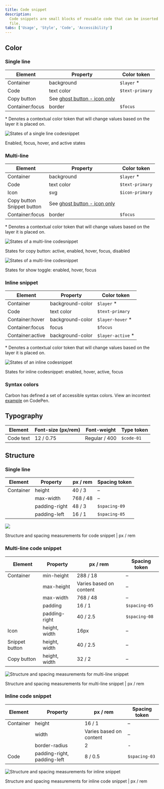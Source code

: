 ```yaml
---
title: Code snippet
description:
  Code snippets are small blocks of reusable code that can be inserted in a code
  file.
tabs: ['Usage', 'Style', 'Code', 'Accessibility']
---
```


## Color

### Single line

| Element         | Property                                                              | Color token     |
| --------------- | --------------------------------------------------------------------- | --------------- |
| Container       | background                                                            | `$layer` \*     |
| Code            | text color                                                            | `$text-primary` |
| Copy button     | See [ghost button - icon only](/components/button/style#ghost-button) |                 |
| Container:focus | border                                                                | `$focus`        |

<Caption>
  * Denotes a contextual color token that will change values based on the layer
  it is placed on.
</Caption>

<Row>
<Column colLg={8}>

![States of a single line codesnippet](images/code-snippet-style-color-1.png)

<Caption>Enabled, focus, hover, and active states</Caption>

</Column>
</Row>

### Multi-line

| Element                          | Property                                                              | Color token     |
| -------------------------------- | --------------------------------------------------------------------- | --------------- |
| Container                        | background                                                            | `$layer` \*     |
| Code                             | text color                                                            | `$text-primary` |
| Icon                             | svg                                                                   | `$icon-primary` |
| Copy button <br/> Snippet button | See [ghost button - icon only](/components/button/style#ghost-button) |                 |
| Container:focus                  | border                                                                | `$focus`        |

<Caption>
  * Denotes a contextual color token that will change values based on the layer
  it is placed on.
</Caption>

<Row>
<Column colLg={8}>

![States of a multi-line codesnippet](images/code-snippet-style-color-2.png)

<Caption>
  States for copy button: active, enabled, hover, focus, disabled
</Caption>

</Column>
</Row>

<Row>
<Column colLg={8}>

![States of a multi-line codesnippet](images/code-snippet-style-color-3.png)

<Caption>States for show toggle: enabled, hover, focus</Caption>

</Column>
</Row>

### Inline snippet

| Element          | Property         | Color token        |
| ---------------- | ---------------- | ------------------ |
| Container        | background-color | `$layer` \*        |
| Code             | text color       | `$text-primary`    |
| Container:hover  | background-color | `$layer-hover` \*  |
| Container:focus  | focus            | `$focus`           |
| Container:active | background-color | `$layer-active` \* |

<Caption>
  * Denotes a contextual color token that will change values based on the layer
  it is placed on.
</Caption>

<Row>
<Column colLg={8}>

![States of an inline codesnippet](images/code-snippet-style-color-4.png)

<Caption>States for inline codesnippet: enabled, hover, active, focus</Caption>

</Column>
</Row>

### Syntax colors

Carbon has defined a set of accessible syntax colors. View an incontext
[example](https://codepen.io/team/carbon/full/eKMBLw/) on CodePen.

## Typography

| Element   | Font-size (px/rem) | Font-weight   | Type token |
| --------- | ------------------ | ------------- | ---------- |
| Code text | 12 / 0.75          | Regular / 400 | `$code-01` |

## Structure

### Single line

| Element   | Property      | px / rem | Spacing token |
| --------- | ------------- | -------- | ------------- |
| Container | height        | 40 / 3   | –             |
|           | max-width     | 768 / 48 | –             |
|           | padding-right | 48 / 3   | `$spacing-09` |
|           | padding-left  | 16 / 1   | `$spacing-05` |

<div className="image--fixed">

![](images/code-snippet-style-1.png)

</div>

<Caption>
  Structure and spacing measurements for code snippet | px / rem
</Caption>

### Multi-line code snippet

| Element        | Property      | px / rem                | Spacing token |
| -------------- | ------------- | ----------------------- | ------------- |
| Container      | min-height    | 288 / 18                | –             |
|                | max-height    | Varies based on content | –             |
|                | max-width     | 768 / 48                | –             |
|                | padding       | 16 / 1                  | `$spacing-05` |
|                | padding-right | 40 / 2.5                | `$spacing-08` |
| Icon           | height, width | 16px                    | –             |
| Snippet button | height, width | 40 / 2.5                | –             |
| Copy button    | height, width | 32 / 2                  | –             |

<div className="image--fixed">

![Structure and spacing measurements for multi-line snippet](images/code-snippet-style-2.png)

</div>

<Caption>
  Structure and spacing measurements for multi-line snippet | px / rem
</Caption>

### Inline code snippet

| Element   | Property                    | px / rem                | Spacing token |
| --------- | --------------------------- | ----------------------- | ------------- |
| Container | height                      | 16 / 1                  | –             |
|           | width                       | Varies based on content | –             |
|           | border-radius               | 2                       | -             |
| Code      | padding-right, padding-left | 8 / 0.5                 | `$spacing-03` |

<div className="image--fixed">

![Structure and spacing measurements for inline snippet](images/code-snippet-style-3.png)

</div>

<Caption>
  Structure and spacing measurements for inline code snippet | px / rem
</Caption>
